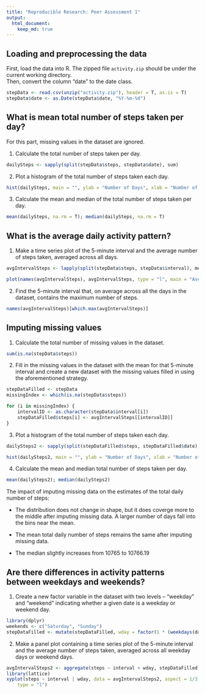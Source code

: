 ```yaml
---
title: "Reproducible Research: Peer Assessment 1"
output: 
  html_document:
    keep_md: true
---
```




## Loading and preprocessing the data

First, load the data into R. 
The zipped file `activity.zip` should be under the current working directory.  
Then, convert the column "date" to the date class.

```r
stepData <- read.csv(unzip("activity.zip"), header = T, as.is = T)
stepData$date <- as.Date(stepData$date, "%Y-%m-%d")
```

## What is mean total number of steps taken per day?

For this part, missing values in the dataset are ignored. 

1. Calculate the total number of steps taken per day.

```r
dailySteps <- sapply(split(stepData$steps, stepData$date), sum)
```

2. Plot a histogram of the total number of steps taken each day.

```r
hist(dailySteps, main = "", ylab = "Number of Days", xlab = "Number of Steps", breaks = 15)
```

3. Calculate the mean and median of the total number of steps taken per day.

```r
mean(dailySteps, na.rm = T); median(dailySteps, na.rm = T)
```

## What is the average daily activity pattern?

1. Make a time series plot of the 5-minute interval and the average number of steps taken, averaged across all days.

```r
avgIntervalSteps <- lapply(split(stepData$steps, stepData$interval), mean, na.rm = T)

plot(names(avgIntervalSteps), avgIntervalSteps, type = "l", main = "Average Number of Steps Taken in Each 5-minute Interval", xlab = "Interval Identifier", ylab = "Average Number of Steps")
```

2. Find the 5-minute interval that, on average across all the days in the dataset, contains the maximum number of steps.

```r
names(avgIntervalSteps)[which.max(avgIntervalSteps)]
```

## Imputing missing values

1. Calculate the total number of missing values in the dataset.

```r
sum(is.na(stepData$steps))
```

2. Fill in the missing values in the dataset with the mean for that 5-minute interval and create a new dataset with the missing values filled in using the aforementioned strategy.

```r
stepDataFilled <- stepData
missingIndex <- which(is.na(stepData$steps))

for (i in missingIndex) {
    intervalID <- as.character(stepData$interval[i])
    stepDataFilled$steps[i] <- avgIntervalSteps[[intervalID]]
}
```

3. Plot a histogram of the total number of steps taken each day.

```r
dailySteps2 <- sapply(split(stepDataFilled$steps, stepDataFilled$date), sum)

hist(dailySteps2, main = "", ylab = "Number of Days", xlab = "Number of Steps", breaks = 15)
```

4. Calculate the mean and median total number of steps taken per day.

```r
mean(dailySteps2); median(dailySteps2)
```

The impact of imputing missing data on the estimates of the total daily number of steps:

- The distribution does not change in shape, but it does coverge more to the middle after imputing missing data. A larger number of days fall into the bins near the mean.

- The mean total daily number of steps remains the same after imputing missing data.

- The median slightly increases from 10765 to 10766.19

## Are there differences in activity patterns between weekdays and weekends?

1. Create a new factor variable in the dataset with two levels – “weekday” and “weekend” indicating whether a given date is a weekday or weekend day.

```r
library(dplyr)
weekends <- c("Saturday", "Sunday")
stepDataFilled <- mutate(stepDataFilled, wday = factor(1 * (weekdays(date) %in% weekends), labels = c("weekday", "weekend")))
```
2. Make a panel plot containing a time series plot of the 5-minute interval and the average number of steps taken, averaged across all weekday days or weekend days.

```r
avgIntervalSteps2 <- aggregate(steps ~ interval + wday, stepDataFilled, mean)
library(lattice)
xyplot(steps ~ interval | wday, data = avgIntervalSteps2, aspect = 1/3, 
    type = "l")
```
